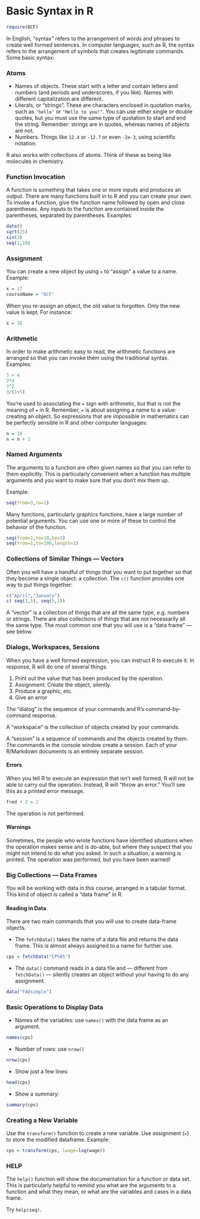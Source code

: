 Basic Syntax in R
=======================

```r
require(DCF)
```

In English, "syntax" refers to the arrangement of words and phrases to create well formed sentences.  In computer languages, such as R, the syntax refers to the arrangement of symbols that creates legitimate commands.  Some basic syntax:


### Atoms

* Names of objects.  These start with a letter and contain letters and numbers (and periods and underscores, if you like).  Names with different capitalization are different.
* Literals, or "strings".  These are characters enclosed in quotation marks, such as `'hello'` or `"Hello to you!"`.  You can use either single or double quotes, but you must use the same type of quotation to start and end the string.  Remember: strings are in quotes, whereas names of objects are not.
* Numbers.  Things like `12.4` or `-12.7` or even `-2e-3`, using scientific notation.

R also works with collections of atoms.  Think of these as being like molecules in chemistry.  


### Function Invocation

A function is something that takes one or more inputs and produces an output. There are many functions built in to R and you can create your own.  To invoke a function, give the function name followed by open and close parentheses.  Any inputs to the function are contained inside the parentheses, separated by parentheses.  Examples:
```r
date()
sqrt(25)
sin(3)
seq(1,10)
```

### Assignment

You can create a new object by using `=` to "assign" a value to a name.  Example:
```r
x = 17
courseName = "DCF"
```

When you re-assign an object, the old value is forgotten.  Only the new value is kept.  For instance:
```r
x = 18
```

### Arithmetic

In order to make arithmetic easy to read, the arithmetic functions are arranged so that you can invoke them using the traditional syntax.  Examples:
```r
3 + 4
3*4
3^2
3/(1+5)
```

You're used to associating the `=` sign with arithmetic, but that is not the meaning of `=` in R.  Remember, `=` is about assigning a name to a value: creating an object. So expressions that are impossible in mathematics can be perfectly sensible in R and other computer languages:
```r
n = 10
n = n + 1
```

### Named Arguments

The arguments to a function are often given names so that you can refer to them explicitly.  This is particularly convenient when a function has multiple arguments and you want to make sure that you don't mix them up. 

Example:
```r
seq(from=3,to=1)
```

Many functions, particularly graphics functions, have a large number of potential arguments.  You can use one or more of these to control the behavior of the function.

```r
seq(from=1,to=10,by=3)
seq(from=1,to=100,length=3)
```

### Collections of Similar Things --- Vectors

Often you will have a handful of things that you want to put together so that they become a single object: a collection. The `c()` function provides one way to put things together:
```r
c("April","January")
c( seq(1,5), seq(5,1))
```

A "vector" is a collection of things that are all the same type, e.g. numbers or strings.  There are also collections of things that are not necessarily all the same type.  The most common one that you will use is a "data frame" --- see below.



### Dialogs, Workspaces, Sessions

When you have a well formed expression, you can instruct R to execute it.  In response, R will do one of several things:

1. Print out the value that has been produced by the operation.
2. Assignment: Create the object, silently.
3. Produce a graphic, etc.
4. Give an error

The "dialog" is the sequence of your commands and R's command-by-command response.

A "workspace" is the collection of objects created by your commands.

A "session" is a sequence of commands and the objects created by them.  The commands in the console window create a session.  Each of your R/Markdown documents is an entirely separate session.

#### Errors

When you tell R to execute an expression that isn't well formed, R will not be able to carry out the operation.  Instead, R will "throw an error."  You'll see this as a printed error message. 
```r
fred + 3 = 2
```

The operation is not performed.

#### Warnings

Sometimes, the people who wrote functions have identified situations when the operation makes sense and is do-able, but where they suspect that you might not intend to do what you asked.  In such a situation, a warning is printed.  The operation was performed, but you have been warned!

### Big Collections --- Data Frames

You will be working with data in this course, arranged in a tabular format.  This kind of object is called a "data frame" in R.  

#### Reading in Data

There are two main commands that you will use to create data-frame objects.

* The `fetchData()` takes the name of a data file and returns the data frame.  This is almost always assigned to a name for further use.
```r
cps = fetchData("CPS85")
```
* The `data()` command reads in a data file and --- different from `fetchData()` --- silently creates an object without your having to do any assignment.
```r
data("FAOsimple")
```


### Basic Operations to Display Data

* Names of the variables: use `names()` with the data frame as an argument.
```r
names(cps)
```
* Number of rows: use `nrow()`
```r
nrow(cps)
```
* Show just a few lines:
```r
head(cps)
```
* Show a summary:
```r
summary(cps)
```

### Creating a New Variable

Use the `transform()` function to create a new variable.  Use assignment (`=`) to store the modified dataframe.  Example:
```r
cps = transform(cps, lwage=log(wage))
```

### HELP

The `help()` function will show the documentation for a function or data set.  This is particularly helpful to remind you what are the arguments to a function and what they mean, or what are the variables and cases in a data frame.

Try `help(seq)`.



